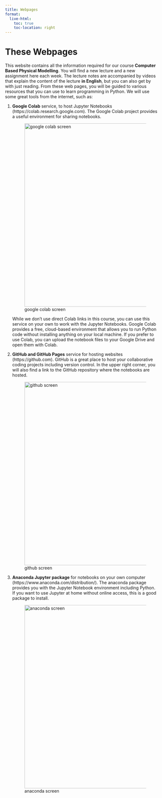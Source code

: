 ```yaml
---
title: Webpages
format:
  live-html:
    toc: true
    toc-location: right
---
```


# These Webpages

This website contains all the information required for our course **Computer Based Physical Modelling**. You will find a new lecture and a new assignment here each week. The lecture notes are accompanied by videos that explain the content of the lecture **in English**, but you can also get by with just reading.
From these web pages, you will be guided to various resources that you can use to learn programming in Python. We will use some great tools from the internet, such as:

1. **Google Colab** service, to host Jupyter Notebooks (https://colab.research.google.com). The Google Colab project provides a useful environment for sharing notebooks.

   ![google colab screen](img/colab.png){width=600px fig-align="center"}

   While we don't use direct Colab links in this course, you can use this service on your own to work with the Jupyter Notebooks. Google Colab provides a free, cloud-based environment that allows you to run Python code without installing anything on your local machine. If you prefer to use Colab, you can upload the notebook files to your Google Drive and open them with Colab.

2. **GitHub and GitHub Pages** service for hosting websites (https://github.com). GitHub is a great place to host your collaborative coding projects including version control. In the upper right corner, you will also find a link to the GitHub repository where the notebooks are hosted.

   ![github screen](img/github.png){width=600px fig-align="center"}

3. **Anaconda Jupyter package** for notebooks on your own computer (https://www.anaconda.com/distribution/). The anaconda package provides you with the Jupyter Notebook environment including Python. If you want to use Jupyter at home without online access, this is a good package to install.

   ![anaconda screen](img/anaconda.png){width=600px fig-align="center"}
